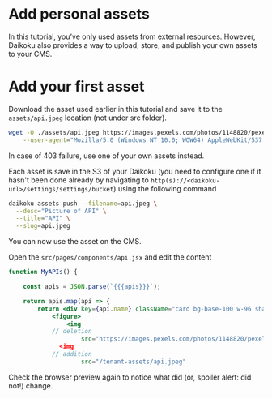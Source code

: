 # Add personal assets

In this tutorial, you’ve only used assets from external resources.
However, Daikoku also provides a way to upload, store, and publish your own assets to your CMS.

# Add your first asset

Download the asset used earlier in this tutorial and save it to the `assets/api.jpeg` location (not under src folder).

```sh
wget -O ./assets/api.jpeg https://images.pexels.com/photos/1148820/pexels-photo-1148820.jpeg \
    --user-agent="Mozilla/5.0 (Windows NT 10.0; WOW64) AppleWebKit/537.36 (KHTML, like Gecko) Chrome/51.0.2704.103 Safari/537.36"
```

In case of 403 failure, use one of your own assets instead.

Each asset is save in the S3 of your Daikoku (you need to configure one if it hasn't been done already by navigating to `http(s)://<daikoku-url>/settings/settings/bucket`) using the following command
```sh
daikoku assets push --filename=api.jpeg \
  --desc="Picture of API" \
  --title="API" \
  --slug=api.jpeg
```

You can now use the asset on the CMS.

Open the `src/pages/components/api.jsx` and edit the content

```jsx title="src/pages/components/api.jsx"
function MyAPIs() {

    const apis = JSON.parse(`{{{apis}}}`);

    return apis.map(api => {
        return <div key={api.name} className="card bg-base-100 w-96 shadow-xl">
            <figure>
                <img
            // deletion
                    src="https://images.pexels.com/photos/1148820/pexels-photo-1148820.jpeg"
              <img
            // addition
                    src="/tenant-assets/api.jpeg"
```

Check the browser preview again to notice what did (or, spoiler alert: did not!) change.
